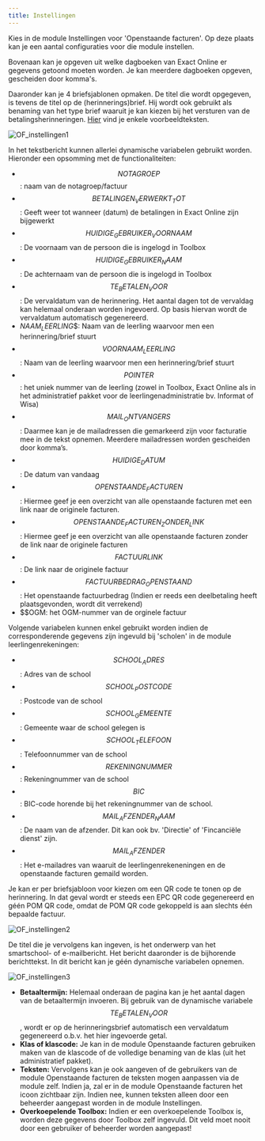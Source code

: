```yaml
---
title: Instellingen
---
```


Kies in de module Instellingen voor 'Openstaande facturen'. Op deze plaats kan je een aantal configuraties voor die module instellen. 

Bovenaan kan je opgeven uit welke dagboeken van Exact Online er gegevens getoond moeten worden. Je kan meerdere dagboeken opgeven, gescheiden door komma's. 

Daaronder kan je 4 briefsjablonen opmaken. De titel die wordt opgegeven, is tevens de titel op de (herinnerings)brief. Hij wordt ook gebruikt als benaming van het type brief waaruit je kan kiezen bij het versturen van de betalingsherinneringen. [Hier](/openstaande_facturen/voorbeeldteksten) vind je enkele voorbeeldteksten. 

![OF_instellingen1](./OF_instellingen1.jpg)

In het tekstbericht kunnen allerlei dynamische variabelen gebruikt worden. Hieronder een opsomming met de functionaliteiten:

- $$NOTAGROEP$$: naam van de notagroep/factuur 
- $$BETALINGEN_VERWERKT_TOT$$: Geeft weer tot wanneer (datum) de betalingen in Exact Online zijn bijgewerkt
- $$HUIDIGE_GEBRUIKER_VOORNAAM$$: De voornaam van de persoon die is ingelogd in Toolbox
- $$HUIDIGE_GEBRUIKER_NAAM$$: De achternaam van de persoon die is ingelogd in Toolbox
- $$TE_BETALEN_VOOR$$: De vervaldatum van de herinnering. Het aantal dagen tot de vervaldag kan helemaal onderaan worden ingevoerd. Op basis hiervan wordt de vervaldatum automatisch gegenereerd. 
- $NAAM_LEERLING$$: Naam van de leerling waarvoor men een herinnering/brief stuurt
- $$VOORNAAM_LEERLING$$: Naam van de leerling waarvoor men een herinnering/brief stuurt
- $$POINTER$$: het uniek nummer van de leerling (zowel in Toolbox, Exact Online als in het administratief pakket voor de leerlingenadministratie bv. Informat of Wisa)
- $$MAIL_ONTVANGERS$$: Daarmee kan je de mailadressen die gemarkeerd zijn voor facturatie mee in de tekst opnemen. Meerdere mailadressen worden gescheiden door komma’s. 
- $$HUIDIGE_DATUM$$: De datum van vandaag
- $$OPENSTAANDE_FACTUREN$$: Hiermee geef je een overzicht van alle openstaande facturen met een link naar de originele facturen. 
- $$OPENSTAANDE_FACTUREN_ZONDER_LINK$$: Hiermee geef je een overzicht van alle openstaande facturen zonder de link naar de originele facturen
- $$FACTUURLINK$$: De link naar de originele factuur
- $$FACTUURBEDRAG_OPENSTAAND$$: Het openstaande factuurbedrag (Indien er reeds een deelbetaling heeft plaatsgevonden, wordt dit verrekend) 
- $$OGM: het OGM-nummer van de orginele factuur

Volgende variabelen kunnen enkel gebruikt worden indien de corresponderende gegevens zijn ingevuld bij 'scholen' in de module leerlingenrekeningen:

- $$SCHOOL_ADRES$$: Adres van de school
- $$SCHOOL_POSTCODE$$: Postcode van de school
- $$SCHOOL_GEMEENTE$$: Gemeente waar de school gelegen is
- $$SCHOOL_TELEFOON$$: Telefoonnummer van de school
- $$REKENINGNUMMER$$: Rekeningnummer van de school
- $$BIC$$: BIC-code horende bij het rekeningnummer van de school.
- $$MAIL_AFZENDER_NAAM$$: De naam van de afzender. Dit kan ook bv. 'Directie' of 'Fincanciële dienst' zijn.
- $$MAIL_AFZENDER$$: Het e-mailadres van waaruit de leerlingenrekeneningen en de openstaande facturen gemaild worden. 

Je kan er per briefsjabloon voor kiezen om een QR code te tonen op de herinnering. In dat geval wordt er steeds een EPC QR code gegenereerd en géén POM QR code, omdat de POM QR code gekoppeld is aan slechts één bepaalde factuur. 

![OF_instellingen2](./OF_instellingen2.jpg)

De titel die je vervolgens kan ingeven, is het onderwerp van het smartschool- of e-mailbericht. Het bericht daaronder is de bijhorende berichttekst. In dit bericht kan je géén dynamische variabelen opnemen.

![OF_instellingen3](./OF_instellingen3.PNG)

- **Betaaltermijn:** Helemaal onderaan de pagina kan je het aantal dagen van de betaaltermijn invoeren. Bij gebruik van de dynamische variabele $$TE_BETALEN_VOOR$$, wordt er op de herinneringsbrief automatisch een vervaldatum gegenereerd o.b.v. het hier ingevoerde getal. 
- **Klas of klascode:** Je kan in de module Openstaande facturen gebruiken maken van de klascode of de volledige benaming van de klas (uit het administratief pakket). 
-  **Teksten:** Vervolgens kan je ook aangeven of de gebruikers van de module Openstaande facturen de teksten mogen aanpassen via de module zelf. Indien ja, zal er in de module Openstaande facturen het icoon <LegacyAction img="configure.png" text="Teksten"/> zichtbaar zijn. Indien nee, kunnen teksten alleen door een beheerder aangepast worden in de module Instellingen.
- **Overkoepelende Toolbox:** Indien er een overkoepelende Toolbox is, worden deze gegevens door Toolbox zelf ingevuld. Dit veld moet nooit door een gebruiker of beheerder worden aangepast! 



